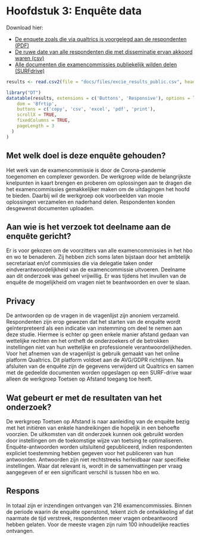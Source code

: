 # Hoofdstuk 3: Enquête data

Download hier:

* [De enquete zoals die via qualtrics is voorgelegd aan de respondenten (PDF)](https://werkgroep-toetsen-op-afstand.github.io/Resultaten-Enquete-Examencommissies/files/Vragenlijst_excie_DEF.pdf)
* [De ruwe date van alle respondenten die met disseminatie ervan akkoord waren (csv)](https://werkgroep-toetsen-op-afstand.github.io/Resultaten-Enquete-Examencommissies/files/excie_results_public.csv)
* [Alle documenten die examencommissies publiekelijk wilden delen (SURFdrive)](https://surfdrive.surf.nl/files/index.php/s/K3rPEdqxpmH0PCD)

```r
results <- read.csv2(file = "docs/files/excie_results_public.csv", header = T)

library("DT")
datatable(results, extensions = c('Buttons', 'Responsive'), options = list(
    dom = 'Bfrtip',
    buttons = c('copy', 'csv', 'excel', 'pdf', 'print'),
    scrollX = TRUE,
    fixedColumns = TRUE,
    pageLength = 3
  )
)
```


## Met welk doel is deze enquête gehouden?

Het werk van de examencommissie is door de Corona-pandemie toegenomen en complexer geworden. De werkgroep wilde de belangrijkste knelpunten in kaart brengen en proberen om oplossingen aan te dragen die het examencommissies gemakkelijker maken om de uitdagingen het hoofd te bieden. Daarbij wil de werkgroep ook voorbeelden van mooie oplossingen verzamelen en naderhand delen. Respondenten konden desgewenst documenten uploaden. 

## Aan wie is het verzoek tot deelname aan de enquête gericht?

Er is voor gekozen om de voorzitters van alle examencommissies in het hbo en wo te benaderen. Zij hebben zich soms laten bijstaan door het ambtelijk secretariaat en/of commissies die via delegatie taken onder eindverantwoordelijkheid van de examencommissie uitvoeren. Deelname aan dit onderzoek was geheel vrijwillig. Er was tijdens het invullen van de enquête de mogelijkheid om vragen niet te beantwoorden en over te slaan. 

## Privacy

De antwoorden op de vragen in de vragenlijst zijn anoniem verzameld. Respondenten zijn erop gewezen dat het starten van de enquête wordt geïnterpreteerd als een indicatie van instemming om deel te nemen aan deze studie. Hiermee is echter op geen enkele manier afstand gedaan van wettelijke rechten en het ontheft de onderzoekers of de betrokken instellingen niet van hun wettelijke en professionele verantwoordelijkheden.    
Voor het afnemen van de vragenlijst is gebruik gemaakt van het online platform Qualtrics. Dit platform voldoet aan de AVG/GDPR richtlijnen. Na afsluiten van de enquête zijn de gegevens verwijderd uit Qualtrics en samen met de gedeelde documenten worden opgeslagen op een SURF-drive waar alleen de werkgroep Toetsen op Afstand toegang toe heeft.

## Wat gebeurt er met de resultaten van het onderzoek?

De werkgroep Toetsen op Afstand is naar aanleiding van de enquête bezig met het initiëren van enkele handreikingen die hopelijk in een behoefte voorzien.
De uitkomsten van dit onderzoek kunnen ook gebruikt worden door instellingen om de toekomstige wijze van toetsing te optimaliseren. Enquête-antwoorden worden uitsluitend gepubliceerd, indien respondenten expliciet toestemming hebben gegeven voor het publiceren van hun antwoorden. Antwoorden zijn niet rechtstreeks herleidbaar naar specifieke instellingen. Waar dat relevant is, wordt in de samenvattingen per vraag aangegeven of er een significant verschil is tussen hbo en wo. 

## Respons

In totaal zijn er inzendingen ontvangen van 216 examencommissies. Binnen de periode waarin de enquête openstond, tekent zich de ontwikkeling af dat naarmate de tijd verstreek, respondenten meer vragen onbeantwoord hebben gelaten. Voor de meeste vragen zijn ruim 100 inhoudelijke reacties ontvangen.

